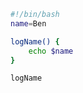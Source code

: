 ```bash {numberLines: true}{5}:title=Bash
#!/bin/bash
name=Ben

logName() {
	echo $name
}

logName
```